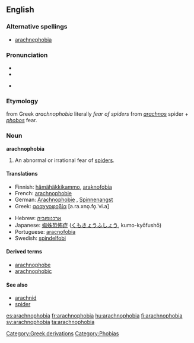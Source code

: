 ==English==

===Alternative spellings===
* [[arachnephobia]]

===Pronunciation===
* {{enPR|a-rach*no-pho*bi-a}}
* {{IPA|/æˌɻæknəˈfəʊbɪə/}}
{{rfap}}
* {{rhymes|əʊbiə}}

===Etymology===
{{etyl|la}} from Greek ''arachnophobia'' literally ''fear of spiders'' from ''[[arachnos]]'' spider + ''[[phobos]]'' fear.

===Noun===
{{wikipedia}}
'''arachnophobia'''

# An abnormal or irrational fear of [[spider]]s.

====Translations====
{{trans-top|an abnormal or irrational fear of spiders}}
* Finnish: [[hämähäkkikammo]], [[araknofobia]]
* French: [[arachnophobie]]
* German: [[Arachnophobie]] {{f}}, [[Spinnenangst]] {{f}}
* Greek: [[αραχνοφοβία]] [a.ra.xno̞.fo̞.ˈvi.a] {{f}}
{{trans-mid}}
* Hebrew: [[:he:ארכנופוביה|ארכנופוביה]]
* Japanese: [[蜘蛛恐怖症]] ([[くもきょうふしょう]], kumo-kyōfushō)
* Portuguese: [[aracnofobia]] {{f}}
* Swedish: [[spindelfobi]]
{{trans-bottom}}

====Derived terms====
* [[arachnophobe]]
* [[arachnophobic]]

====See also====
* [[arachnid]]
* [[spider]]

[[Category:Greek derivations]]
[[Category:Phobias]]

[[es:arachnophobia]]
[[fr:arachnophobia]]
[[hu:arachnophobia]]
[[fi:arachnophobia]]
[[sv:arachnophobia]]
[[ta:arachnophobia]]